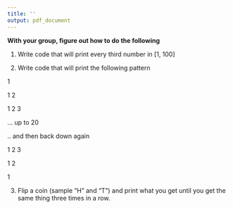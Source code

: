 ```yaml
---
title: ''
output: pdf_document
---
```

  

\begin{center}
{\large    Political Data Science\\
   Activity 6 }
\end{center}

**With your group, figure out how to do the following**

1. Write code that will print every third number in [1, 100]

2. Write code that will print the following pattern

1 

1 2

1 2 3

... up to 20

.. and then back down again

1 2 3

1 2

1


3. Flip a coin (sample "H" and "T") and print what you get until you get the same thing three times in a row.

